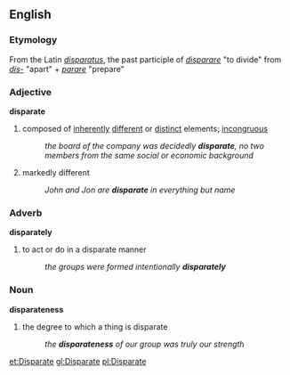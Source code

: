 ==English==
=== Etymology ===
From the Latin ''[[disparatus]]'', the past participle of ''[[disparare]]'' "to divide" from ''[[dis-]]'' "apart" + ''[[parare]]'' "prepare"

=== Adjective ===
'''disparate'''
# composed of [[inherent]]ly [[different]] or [[distinct]] elements; [[incongruous]]
#: ''the board of the company was decidedly '''disparate''', no two members from the same social or economic background''
# markedly different
#: ''John and Jon are '''disparate''' in everything but name''

=== Adverb ===
'''disparately'''
# to act or do in a disparate manner
#: ''the groups were formed intentionally '''disparately'''''

=== Noun ===
'''disparateness'''
# the degree to which a thing is disparate
#: ''the '''disparateness''' of our group was truly our strength''

[[et:Disparate]]
[[gl:Disparate]]
[[pl:Disparate]]
